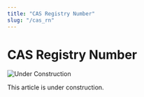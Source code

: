 ```yaml
---
title: "CAS Registry Number"
slug: "/cas_rn"
---
```



# CAS Registry Number

![Under Construction](/img/Constr_2bl.png)

This article is under construction.
